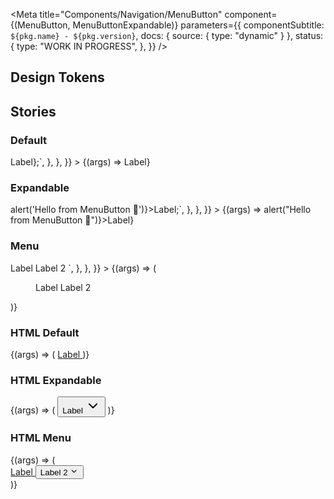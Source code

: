 

<Meta
  title="Components/Navigation/MenuButton"
  component={(MenuButton, MenuButtonExpandable)}
  parameters={{
    componentSubtitle: `${pkg.name} - ${pkg.version}`,
    docs: { source: { type: "dynamic" } },
    status: {
      type: "WORK IN PROGRESS",
    },
  }}
/>

<Description markdown={readme} />

## Design Tokens

<DesignTokenDocBlock categoryName="MenuButton" viewType="table" />

## Stories

### Default

<Canvas>
  <Story
    name="Default"
    args={{ href: "https://github.com/nl-design-system/denhaag" }}
    parameters={{
      docs: {
        source: {
          code: `
          const ReactMenuButton = <MenuButton href="https://github.com/nl-design-system/denhaag" variant="normal">Label</MenuButton>};`,
        },
      },
    }}
  >
    {(args) => <MenuButton {...args}>Label</MenuButton>}
  </Story>
</Canvas>

<ArgsTable of={MenuButton} />

### Expandable

<Canvas>
  <Story
    name="Expandable"
    parameters={{
      docs: {
        source: {
          code: `
          const ReactMenuButton = <MenuButtonExpandable variant='expandable' onclick={() => alert('Hello from MenuButton 👋')}>Label</MenuButtonExpandable>;`,
        },
      },
    }}
  >
    {(args) => <MenuButtonExpandable onclick={() => alert("Hello from MenuButton 👋")}>Label</MenuButtonExpandable>}
  </Story>
</Canvas>

### Menu

<Canvas>
  <Story
    name="Menu"
    args={{ id: "menu-id" }}
    parameters={{
      docs: {
        source: {
          code: `
            <Menu id="menu-id" >
              <MenuButton href="https://github.com/nl-design-system/denhaag">
                Label
              </MenuButton>
              <MenuButtonExpandable>
                Label 2
              </MenuButtonExpandable>
            </Menu>
          `,
        },
      },
    }}
  >
    {(args) => (
      <Menu {...args}>
        <MenuButton href="https://github.com/nl-design-system/denhaag">Label</MenuButton>
        <MenuButtonExpandable>Label 2</MenuButtonExpandable>
      </Menu>
    )}
  </Story>
</Canvas>

### HTML Default

<Canvas>
  <Story name="Default HTML">
    {(args) => (
      <a href="https://github.com/nl-design-system/denhaag" class="denhaag-menu-button">
        Label
      </a>
    )}
  </Story>
</Canvas>

### HTML Expandable

<Canvas>
  <Story name="Expandable HTML">
    {(args) => (
      <button id="button-id" onclick="alert('Hello from MenuButton 👋')" class="denhaag-menu-button">
        Label
        <span class="denhaag-menu-button__chevron">
          <svg
            width="24"
            height="24"
            fill="none"
            xmlns="http://www.w3.org/2000/svg"
            class="MuiSvgIcon-root"
            focusable="false"
            viewBox="0 0 24 24"
            aria-hidden="true"
            shape-rendering="auto"
            aria-label="ChevronDownIcon"
          >
            <path
              d="M5.293 8.293a1 1 0 011.414 0L12 13.586l5.293-5.293a1 1 0 111.414 1.414l-6 6a1 1 0 01-1.414 0l-6-6a1 1 0 010-1.414z"
              fill="currentColor"
            ></path>
          </svg>
        </span>
      </button>
    )}
  </Story>
</Canvas>

### HTML Menu

<Canvas>
  <Story name="Menu HTML">
    {(args) => (
      <div class="denhaag-menu" id="menu-id">
        <a href="https://github.com/nl-design-system/denhaag" class="denhaag-menu-button">
          Label
        </a>
        <button class="denhaag-menu-button">
          Label 2
          <span class="denhaag-menu-button__chevron">
            <svg
              width="1em"
              height="1em"
              viewBox="0 0 24 24"
              fill="none"
              xmlns="http://www.w3.org/2000/svg"
              class="MuiSvgIcon-root"
              focusable="false"
              aria-hidden="true"
              shape-rendering="auto"
              aria-label="ChevronDownIcon"
            >
              <path
                d="M5.293 8.293a1 1 0 011.414 0L12 13.586l5.293-5.293a1 1 0 111.414 1.414l-6 6a1 1 0 01-1.414 0l-6-6a1 1 0 010-1.414z"
                fill="currentColor"
              ></path>
            </svg>
          </span>
        </button>
      </div>
    )}
  </Story>
</Canvas>

